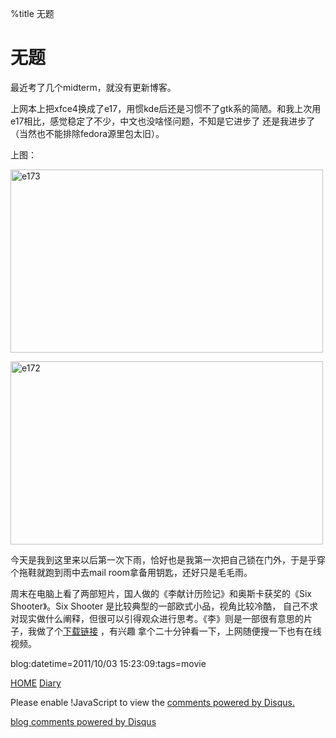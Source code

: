 %title 无题


= 无题=

最近考了几个midterm，就没有更新博客。

上网本上把xfce4换成了e17，用惯kde后还是习惯不了gtk系的简陋。和我上次用e17相比，感觉稳定了不少，中文也没啥怪问题，不知是它进步了
还是我进步了（当然也不能排除fedora源里包太旧）。

上图：

<a href="http://www.flickr.com/photos/twzh_ly01/6292617858/" title="e173 by koffeecup, on Flickr"><img src="http://farm7.static.flickr.com/6225/6292617858_0770ca4626.jpg" width="500" height="293" alt="e173"></a>

<a href="http://www.flickr.com/photos/twzh_ly01/6292617932/" title="e172 by koffeecup, on Flickr"><img src="http://farm7.static.flickr.com/6113/6292617932_a4874a2023.jpg" width="500" height="293" alt="e172"></a>

今天是我到这里来以后第一次下雨，恰好也是我第一次把自己锁在门外，于是乎穿个拖鞋就跑到雨中去mail room拿备用钥匙，还好只是毛毛雨。

周末在电脑上看了两部短片，国人做的《李献计历险记》和奥斯卡获奖的《Six Shooter》。Six Shooter 是比较典型的一部欧式小品，视角比较冷酷，
自己不求对现实做什么阐释，但很可以引得观众进行思考。《李》则是一部很有意思的片子，我做了个[http://minus.com/m1N18rrrm 下载链接] ，有兴趣
拿个二十分钟看一下，上网随便搜一下也有在线视频。

blog:datetime=2011/10/03 15:23:09:tags=movie

[[../index|HOME]]   [[diary|Diary]]

<div id="disqus_thread"></div>
<script type="text/javascript" src="comment.js">
</script>
<noscript>Please enable !JavaScript to view the <a href="http://disqus.com/?ref_noscript">comments powered by Disqus.</a></noscript>
<a href="http://disqus.com" class="dsq-brlink">blog comments powered by <span class="logo-disqus">Disqus</span></a>
<script type="text/javascript" src="count.js">
</script>

